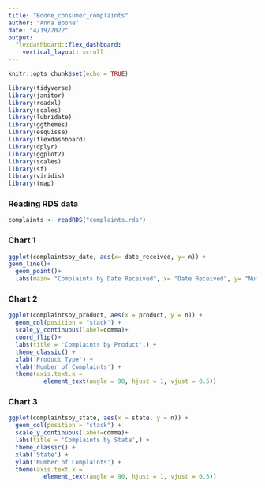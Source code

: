 ```yaml
---
title: "Boone_consumer_complaints"
author: "Anna Boone"
date: "4/19/2022"
output: 
  flexdashboard::flex_dashboard:
    vertical_layout: scroll
---
```


```r
knitr::opts_chunk$set(echo = TRUE)
```

```r
library(tidyverse)
library(janitor)
library(readxl)
library(scales)
library(lubridate)
library(ggthemes)
library(esquisse)
library(flexdashboard)
library(dplyr)
library(ggplot2)
library(scales)
library(sf)
library(viridis)
library(tmap)

```

### Reading RDS data

```r
complaints <- readRDS("complaints.rds")
```

### Chart 1
    
```r

ggplot(complaintsby_date, aes(x= date_received, y= n)) +
geom_line()+
  geom_point()+
  labs(main= "Complaints by Date Received", x= "Date Received", y= "Number of Complaints")

```
    
### Chart 2

```r
ggplot(complaintsby_product, aes(x = product, y = n)) +
  geom_col(position = "stack") +
  scale_y_continuous(label=comma)+
  coord_flip()+
  labs(title = 'Complaints by Product',) +
  theme_classic() +
  xlab('Product Type') +
  ylab('Number of Complaints') +
  theme(axis.text.x = 
          element_text(angle = 90, hjust = 1, vjust = 0.5))

```

### Chart 3

```r
ggplot(complaintsby_state, aes(x = state, y = n)) +
  geom_col(position = "stack") +
  scale_y_continuous(label=comma)+
  labs(title = 'Complaints by State',) +
  theme_classic() +
  xlab('State') +
  ylab('Number of Complaints') +
  theme(axis.text.x = 
          element_text(angle = 90, hjust = 1, vjust = 0.5))

```
